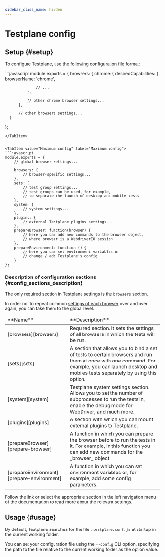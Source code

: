```yaml
---
sidebar_class_name: hidden
---
```



# Testplane config

## Setup {#setup}

To configure Testplane, use the following configuration file format:

<Tabs>
<TabItem value="Minimum config" label="Minimum config">
```javascript
  module.exports = {
      browsers: {
          chrome: {
              desiredCapabilities: {
                  browserName: 'chrome',

                  // ...
              },

              // other chrome browser settings...
          },

          // other browsers settings...
      }

};

````
</TabItem>


<TabItem value="Maximum config" label="Maximum config">
```javascript
module.exports = {
    // global browser settings...

    browsers: {
        // browser-specific settings...
    },
    sets: {
        // test group settings...
        // test groups can be used, for example,
        // to separate the launch of desktop and mobile tests
    },
    system: {
        // system settings...
    },
    plugins: {
        // external Testplane plugins settings...
    },
    prepareBrowser: function(browser) {
        // here you can add new commands to the browser object,
        // where browser is a WebdriverIO session
    },
    prepareEnvironment: function () {
        // here you can set environment variables or
        // change / add Testplane's config
    }
};
````

</TabItem>

</Tabs>

### Description of configuration sections {#config_sections_description}

The only required section in Testplane settings is the `browsers` section.

In order not to repeat common [settings of each browser][browsers] over and over again, you can take them to the global level.

<table>
<thead>
<tr><td>**Name**</td><td>**Description**</td></tr>
</thead>
<tbody>
<tr><td>[browsers][browsers]</td><td>Required section. It sets the settings of all browsers in which the tests will be run.</td></tr>
<tr><td>[sets][sets]</td><td>A section that allows you to bind a set of tests to certain browsers and run them at once with one command. For example, you can launch desktop and mobiles tests separately by using this option.</td></tr>
<tr><td>[system][system]</td><td>Testplane system settings section. Allows you to set the number of subprocesses to run the tests in, enable the debug mode for WebDriver, and much more.</td></tr>
<tr><td>[plugins][plugins]</td><td>A section with which you can mount external plugins to Testplane.</td></tr>
<tr><td>[prepareBrowser][prepare-browser]</td><td>A function in which you can prepare the browser before to run the tests in it. For example, in this function you can add new commands for the _browser_ object.</td></tr>
<tr><td>[prepareEnvironment][prepare-environment]</td><td>A function in which you can set environment variables or, for example, add some config parameters.</td></tr>

</tbody>
</table>

Follow the link or select the appropriate section in the left navigation menu of the documentation to read more about the relevant settings.

## Usage {#usage}

By default, Testplane searches for the file `.testplane.conf.js` at startup in the current working folder.

You can set your configuration file using the `--config` CLI option, specifying the path to the file relative to the current working folder as the option value.

[browsers]: ../browsers
[sets]: ../sets
[system]: ../system
[plugins]: ../plugins
[prepare-browser]: ../prepare-browser
[prepare-environment]: ../prepare-environment
